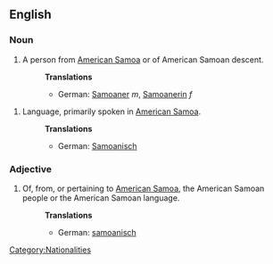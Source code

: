 ==English==
===Noun===
#A person from [[American Samoa]] or of American Samoan descent.
#:'''Translations'''
#:*German: [[Samoaner]] ''m'', [[Samoanerin]] ''f''

#Language, primarily spoken in [[American Samoa]].
#:'''Translations'''
#:*German: [[Samoanisch]]

===Adjective===
#Of, from, or pertaining to [[American Samoa]], the American Samoan people or the American Samoan language.
#:'''Translations'''
#:*German: [[samoanisch]]

[[Category:Nationalities]]